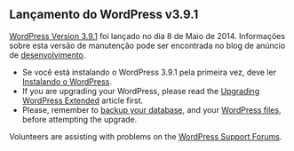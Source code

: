 {{Languages|
{{en|Current events}}
{{es|Eventos actuales}}
{{pt-br|Eventos Atuais}}
}}
==Lançamento do WordPress v3.9.1==
[[Version_3.9.1|WordPress Version 3.9.1]] foi lançado no dia 8 de Maio de 2014. Informações sobre esta versão de manutenção pode ser encontrada no blog de anúncio de [http://wordpress.org/news/2014/05/wordpress-3-9-1/ desenvolvimento].   

* Se você está instalando o WordPress 3.9.1 pela primeira vez, deve ler [[Instalando o WordPress]]. 
* If you are upgrading your WordPress, please read the [[Upgrading WordPress Extended]] article first. 
* Please, remember to [[Backing Up Your Database|backup your database]], and your [[WordPress Backups|WordPress files]], before attempting the upgrade.

Volunteers are assisting with problems on the [http://wordpress.org/support/ WordPress Support Forums].
